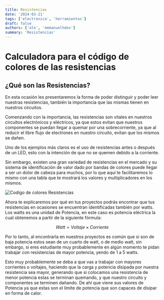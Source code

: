 ```yaml
---
title: Resistencias
date: '2024-03-21'
tags: ['electronica', 'herramientas']
draft: false
authors: ['ale', 'emmanuelhdev']
summary: 'Resistencias'
---
```

# Calculadora para el código de colores de las resistencias

<ColorCodeMain />

## ¿Qué son las Resistencias?

En esta ocasión les presentaremos la forma de poder distinguir y poder leer nuestras resistencias, también la importancia que las mismas tienen en nuestros circuitos.

Comenzando con la importancia, las resistencias son vitales en nuestros circuitos electrónicos y eléctricos, ya que estos evitan que nuestros componentes se puedan llegar a quemar por una sobrecorriente, ya que al reducir el libre flujo de electrones en nuestro circuito, evitan que los mismos se dañen.

Uno de los ejemplos más claros es el uso de resistencias antes o después de un LED, esto con la intención de que no se quemen debido a la corriente.

Sin embargo, existen una gran variedad de resistencias en el mercado y su sistema de identificación de valor dado por bandas de colores puede llegar a ser un dolor de cabeza para muchos, por lo que aquí te facilitaremos lo mismo con una tabla que te mostrará los valores y multiplicadores en los mismos.

![Codigo de colores Resistencias](/static/images/codigo-de-colores-para-resistencias-de-4-bandas.png)

Ahora te explicaremos por qué en tus proyectos podrás encontrar que tus resistencias en ocasiones se encuentran identificadas también por watts. Los watts es una unidad de Potencia, en este caso es potencia eléctrica la cual obtenemos a partir de la siguiente fórmula:

$$
Watt = Voltaje \times Corriente
$$

Por lo tanto, al encontrarla en nuestros proyectos es común que si son de baja potencia estos sean de un cuarto de watt, o de medio watt, sin embargo, si eres estudiante muy probablemente en algún momento te pidan trabajar con resistencias de mayor potencia, yendo de 1 a 5 watts.

Esto muy probablemente se deba a que vas a trabajar con mayores corrientes o voltajes, haciendo que la carga y potencia disipada por nuestra resistencia sea mayor, generando que si colocamos una resistencia de menor potencia estas se terminan quemando, y que nuestro circuito y componentes se terminen dañando. De ahí que viene sus valores de Potencia ya que estas son el límite de potencia que son capaces de disipar en forma de calor.

